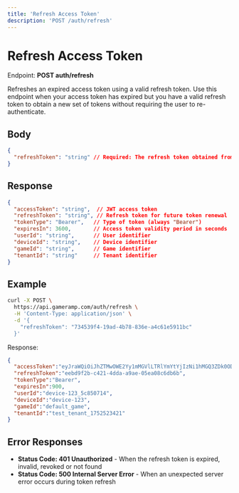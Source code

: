 ```yaml
---
title: 'Refresh Access Token'
description: 'POST /auth/refresh'
---
```


# Refresh Access Token

Endpoint: **POST auth/refresh**

Refreshes an expired access token using a valid refresh token. Use this endpoint when your access token has expired but you have a valid refresh token to obtain a new set of tokens without requiring the user to re-authenticate.

## Body

```json
{
  "refreshToken": "string" // Required: The refresh token obtained from previous login or refresh
}
```

## Response

```json
{
  "accessToken": "string",  // JWT access token
  "refreshToken": "string", // Refresh token for future token renewal
  "tokenType": "Bearer",   // Type of token (always "Bearer")
  "expiresIn": 3600,       // Access token validity period in seconds
  "userId": "string",      // User identifier
  "deviceId": "string",    // Device identifier
  "gameId": "string",      // Game identifier
  "tenantId": "string"     // Tenant identifier
}
```

## Example

```bash
curl -X POST \
  https://api.gameramp.com/auth/refresh \
  -H 'Content-Type: application/json' \
  -d '{
    "refreshToken": "734539f4-19ad-4b78-836e-a4c61e5911bc"
  }'
```

Response:
```json
{
  "accessToken":"eyJraWQiOiJhZTMwOWE2Yy1mMGVlLTRlYmYtYjIzNi1hMGQ3ZDk0ODg1ZTQiLCJhbGciOiJSUzI1NiJ9.eyJ0ZW5hbnRfaWQiOiJ0ZXN0X3RlbmFudF8xNzUyNTIzNDIxIiwiZGV2aWNlX2lkIjoiZGV2aWNlLTEyMyIsImdhbWVfaWQiOiJkZWZhdWx0X2dhbWUiLCJzdWIiOiJkZXZpY2UtMTIzXzVjODUwNzE0IiwiaWF0IjoxNzUyNzI2OTg1LCJleHAiOjE3NTI3Mjc4ODV9.Dz9npGt6jrTavM2oFchFi4Lw7tIoePd0TFsBxmx7f-yfxYwiIIBMiXfL_A0SMpTnINXvQkZrux16L_EXtZtEy2dfgO79ywac1TyYyuR_UPwrmuKR5jbNbXm5e9P8WY2z1KJOOQ7XVjvrZfkUrasyz-ZhDUmMIhAcwrLz9bDy3ih4I2rhCWvadM8my0tEBQ1vLTFt5uvJKQdt2L30zz5H2jOiV7JIWzFDhPW8eZZqFky259RU7WPMeAy1Z6pf4tYCnAf5zXtVuX0Wx_d5K0vqKoYf4YH1kb-tHBkh88jPCCLwY3liMHbCKO9mzqHbv7zirP6u6gIgcSy7TNX-ESKt5A",
  "refreshToken":"eebd9f2b-c421-4dda-a9ae-05ea08c6db6b",
  "tokenType":"Bearer",
  "expiresIn":900,
  "userId":"device-123_5c850714",
  "deviceId":"device-123",
  "gameId":"default_game",
  "tenantId":"test_tenant_1752523421"
}
```

## Error Responses

- **Status Code: 401 Unauthorized** - When the refresh token is expired, invalid, revoked or not found
- **Status Code: 500 Internal Server Error** - When an unexpected server error occurs during token refresh